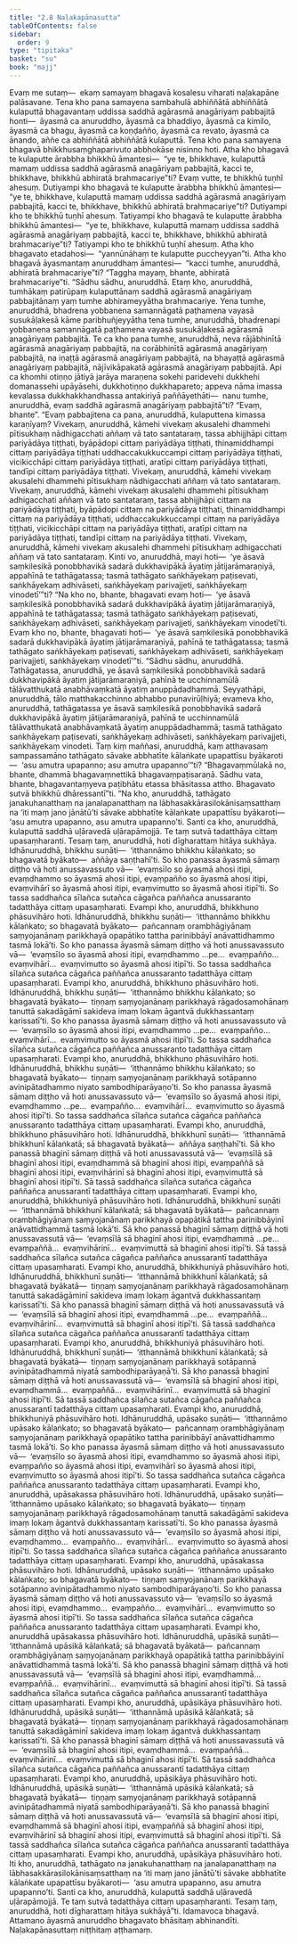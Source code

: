 ```yaml
---
title: "2.8 Naḷakapānasutta"
tableOfContents: false
sidebar:
  order: 9
type: "tipitaka"
basket: "su"
book: "majj"
---
```



<DynamicBreadcrumb />

<Division number="166" book="majj" bookNo="10" page="125">

<Paragraph number="436" book="majj">
Evaṃ me sutaṃ—  ekaṃ samayaṃ bhagavā kosalesu viharati naḷakapāne palāsavane. Tena kho pana samayena sambahulā abhiññātā abhiññātā kulaputtā bhagavantaṃ uddissa saddhā agārasmā anagāriyaṃ pabbajitā honti—  āyasmā ca anuruddho, āyasmā ca bhaddiyo, āyasmā ca kimilo, āyasmā ca bhagu, āyasmā ca koṇḍañño, āyasmā ca revato, āyasmā ca ānando, aññe ca abhiññātā abhiññātā kulaputtā. Tena kho pana samayena bhagavā bhikkhusaṃghaparivuto abbhokāse nisinno hoti. Atha kho bhagavā te kulaputte ārabbha bhikkhū āmantesi—  “ye te, bhikkhave, kulaputtā mamaṃ uddissa saddhā agārasmā anagāriyaṃ pabbajitā, kacci te, bhikkhave, bhikkhū abhiratā brahmacariye”ti? Evaṃ vutte, te bhikkhū tuṇhī ahesuṃ.
</Paragraph>

<Paragraph number="437" book="majj">
Dutiyampi kho bhagavā te kulaputte ārabbha bhikkhū āmantesi—  “ye te, bhikkhave, kulaputtā mamaṃ uddissa saddhā agārasmā anagāriyaṃ pabbajitā, kacci te, bhikkhave, bhikkhū abhiratā brahmacariye”ti? Dutiyampi kho te bhikkhū tuṇhī ahesuṃ.
</Paragraph>

<Paragraph number="438" book="majj">
Tatiyampi kho bhagavā te kulaputte ārabbha bhikkhū āmantesi—  “ye te, bhikkhave, kulaputtā mamaṃ uddissa saddhā agārasmā anagāriyaṃ pabbajitā, kacci te, bhikkhave, bhikkhū abhiratā brahmacariye”ti? Tatiyampi kho te bhikkhū tuṇhī ahesuṃ.
</Paragraph>

</Division>
<Division number="167" book="majj" bookNo="10" page="126">

<Paragraph number="439" book="majj">
Atha kho bhagavato etadahosi—  “yannūnāhaṃ te kulaputte puccheyyan”ti. Atha kho bhagavā āyasmantaṃ anuruddhaṃ āmantesi—  “kacci tumhe, anuruddhā, abhiratā brahmacariye”ti? “Taggha mayaṃ, bhante, abhiratā brahmacariye”ti. “Sādhu sādhu, anuruddhā. Etaṃ kho, anuruddhā, tumhākaṃ patirūpaṃ kulaputtānaṃ saddhā agārasmā anagāriyaṃ pabbajitānaṃ yaṃ tumhe abhirameyyātha brahmacariye. Yena tumhe, anuruddhā, bhadrena yobbanena samannāgatā paṭhamena vayasā susukāḷakesā kāme paribhuñjeyyātha tena tumhe, anuruddhā, bhadrenapi yobbanena samannāgatā paṭhamena vayasā susukāḷakesā agārasmā anagāriyaṃ pabbajitā. Te ca kho pana tumhe, anuruddhā, neva rājābhinītā agārasmā anagāriyaṃ pabbajitā, na corābhinītā agārasmā anagāriyaṃ pabbajitā, na iṇaṭṭā agārasmā anagāriyaṃ pabbajitā, na bhayaṭṭā agārasmā anagāriyaṃ pabbajitā, nājīvikāpakatā agārasmā anagāriyaṃ pabbajitā. Api ca khomhi otiṇṇo jātiyā jarāya maraṇena sokehi paridevehi dukkhehi domanassehi upāyāsehi, dukkhotiṇṇo dukkhapareto; appeva nāma imassa kevalassa dukkhakkhandhassa antakiriyā paññāyethāti—  nanu tumhe, anuruddhā, evaṃ saddhā agārasmā anagāriyaṃ pabbajitā”ti?
</Paragraph>

<Paragraph number="440" book="majj">
“Evaṃ, bhante”.
</Paragraph>

<Paragraph number="441" book="majj">
“Evaṃ pabbajitena ca pana, anuruddhā, kulaputtena kimassa karaṇīyaṃ? Vivekaṃ, anuruddhā, kāmehi vivekaṃ akusalehi dhammehi pītisukhaṃ nādhigacchati aññaṃ vā tato santataraṃ, tassa abhijjhāpi cittaṃ pariyādāya tiṭṭhati, byāpādopi cittaṃ pariyādāya tiṭṭhati, thinamiddhampi cittaṃ pariyādāya tiṭṭhati uddhaccakukkuccampi cittaṃ pariyādāya tiṭṭhati, vicikicchāpi cittaṃ pariyādāya tiṭṭhati, aratīpi cittaṃ pariyādāya tiṭṭhati, tandīpi cittaṃ pariyādāya tiṭṭhati. Vivekaṃ, anuruddhā, kāmehi vivekaṃ akusalehi dhammehi pītisukhaṃ nādhigacchati aññaṃ vā tato santataraṃ.
</Paragraph>

<Paragraph number="442" book="majj">
Vivekaṃ, anuruddhā, kāmehi vivekaṃ akusalehi dhammehi pītisukhaṃ adhigacchati aññaṃ vā tato santataraṃ, tassa abhijjhāpi cittaṃ na pariyādāya tiṭṭhati, byāpādopi cittaṃ na pariyādāya tiṭṭhati, thinamiddhampi cittaṃ na pariyādāya tiṭṭhati, uddhaccakukkuccampi cittaṃ na pariyādāya tiṭṭhati, vicikicchāpi cittaṃ na pariyādāya tiṭṭhati, aratīpi cittaṃ na pariyādāya tiṭṭhati, tandīpi cittaṃ na pariyādāya tiṭṭhati. Vivekaṃ, anuruddhā, kāmehi vivekaṃ akusalehi dhammehi pītisukhaṃ adhigacchati aññaṃ vā tato santataraṃ.
</Paragraph>

</Division>
<Division number="168" book="majj" bookNo="10" page="127">

<Paragraph number="443" book="majj">
Kinti vo, anuruddhā, mayi hoti—  ‘ye āsavā saṃkilesikā ponobbhavikā sadarā dukkhavipākā āyatiṃ jātijarāmaraṇiyā, appahīnā te tathāgatassa; tasmā tathāgato saṅkhāyekaṃ paṭisevati, saṅkhāyekaṃ adhivāseti, saṅkhāyekaṃ parivajjeti, saṅkhāyekaṃ vinodetī’”ti?
</Paragraph>

<Paragraph number="444" book="majj">
“Na kho no, bhante, bhagavati evaṃ hoti—  ‘ye āsavā saṃkilesikā ponobbhavikā sadarā dukkhavipākā āyatiṃ jātijarāmaraṇiyā, appahīnā te tathāgatassa; tasmā tathāgato saṅkhāyekaṃ paṭisevati, saṅkhāyekaṃ adhivāseti, saṅkhāyekaṃ parivajjeti, saṅkhāyekaṃ vinodetī’ti. Evaṃ kho no, bhante, bhagavati hoti—  ‘ye āsavā saṃkilesikā ponobbhavikā sadarā dukkhavipākā āyatiṃ jātijarāmaraṇiyā, pahīnā te tathāgatassa; tasmā tathāgato saṅkhāyekaṃ paṭisevati, saṅkhāyekaṃ adhivāseti, saṅkhāyekaṃ parivajjeti, saṅkhāyekaṃ vinodetī’”ti.
</Paragraph>

<Paragraph number="445" book="majj">
“Sādhu sādhu, anuruddhā. Tathāgatassa, anuruddhā, ye āsavā saṃkilesikā ponobbhavikā sadarā dukkhavipākā āyatiṃ jātijarāmaraṇiyā, pahīnā te ucchinnamūlā tālāvatthukatā anabhāvaṃkatā āyatiṃ anuppādadhammā. Seyyathāpi, anuruddhā, tālo matthakacchinno abhabbo punavirūḷhiyā; evameva kho, anuruddhā, tathāgatassa ye āsavā saṃkilesikā ponobbhavikā sadarā dukkhavipākā āyatiṃ jātijarāmaraṇiyā, pahīnā te ucchinnamūlā tālāvatthukatā anabhāvaṃkatā āyatiṃ anuppādadhammā; tasmā tathāgato saṅkhāyekaṃ paṭisevati, saṅkhāyekaṃ adhivāseti, saṅkhāyekaṃ parivajjeti, saṅkhāyekaṃ vinodeti.
</Paragraph>

<Paragraph number="446" book="majj">
Taṃ kiṃ maññasi, anuruddhā, kaṃ atthavasaṃ sampassamāno tathāgato sāvake abbhatīte kālaṅkate upapattīsu byākaroti—  ‘asu amutra upapanno; asu amutra upapanno’”ti?
</Paragraph>

<Paragraph number="447" book="majj">
“Bhagavaṃmūlakā no, bhante, dhammā bhagavaṃnettikā bhagavaṃpaṭisaraṇā. Sādhu vata, bhante, bhagavantaṃyeva paṭibhātu etassa bhāsitassa attho. Bhagavato sutvā bhikkhū dhāressantī”ti.
</Paragraph>

<Paragraph number="448" book="majj">
“Na kho, anuruddhā, tathāgato janakuhanatthaṃ na janalapanatthaṃ na lābhasakkārasilokānisaṃsatthaṃ na ‘iti maṃ jano jānātū’ti sāvake abbhatīte kālaṅkate upapattīsu byākaroti—  ‘asu amutra upapanno, asu amutra upapanno’ti. Santi ca kho, anuruddhā, kulaputtā saddhā uḷāravedā uḷārapāmojjā. Te taṃ sutvā tadatthāya cittaṃ upasaṃharanti. Tesaṃ taṃ, anuruddhā, hoti dīgharattaṃ hitāya sukhāya.
</Paragraph>

</Division>
<Division number="169" book="majj" bookNo="10" page="128">

<Paragraph number="449" book="majj">
Idhānuruddhā, bhikkhu suṇāti—  ‘itthannāmo bhikkhu kālaṅkato; so bhagavatā byākato—  aññāya saṇṭhahī’ti. So kho panassa āyasmā sāmaṃ diṭṭho vā hoti anussavassuto vā—  ‘evaṃsīlo so āyasmā ahosi itipi, evaṃdhammo so āyasmā ahosi itipi, evaṃpañño so āyasmā ahosi itipi, evaṃvihārī so āyasmā ahosi itipi, evaṃvimutto so āyasmā ahosi itipī’ti. So tassa saddhañca sīlañca sutañca cāgañca paññañca anussaranto tadatthāya cittaṃ upasaṃharati. Evampi kho, anuruddhā, bhikkhuno phāsuvihāro hoti.
</Paragraph>

<Paragraph number="450" book="majj">
Idhānuruddhā, bhikkhu suṇāti—  ‘itthannāmo bhikkhu kālaṅkato; so bhagavatā byākato—  pañcannaṃ orambhāgiyānaṃ saṃyojanānaṃ parikkhayā opapātiko tattha parinibbāyī anāvattidhammo tasmā lokā’ti. So kho panassa āyasmā sāmaṃ diṭṭho vā hoti anussavassuto vā—  ‘evaṃsīlo so āyasmā ahosi itipi, evaṃdhammo …pe…  evaṃpañño…  evaṃvihārī…  evaṃvimutto so āyasmā ahosi itipī’ti. So tassa saddhañca sīlañca sutañca cāgañca paññañca anussaranto tadatthāya cittaṃ upasaṃharati. Evampi kho, anuruddhā, bhikkhuno phāsuvihāro hoti.
</Paragraph>

<Paragraph number="451" book="majj">
Idhānuruddhā, bhikkhu suṇāti—  ‘itthannāmo bhikkhu kālaṅkato; so bhagavatā byākato—  tiṇṇaṃ saṃyojanānaṃ parikkhayā rāgadosamohānaṃ tanuttā sakadāgāmī sakideva imaṃ lokaṃ āgantvā dukkhassantaṃ karissatī’ti. So kho panassa āyasmā sāmaṃ diṭṭho vā hoti anussavassuto vā—  ‘evaṃsīlo so āyasmā ahosi itipi, evaṃdhammo …pe…  evaṃpañño…  evaṃvihārī…  evaṃvimutto so āyasmā ahosi itipī’ti. So tassa saddhañca sīlañca sutañca cāgañca paññañca anussaranto tadatthāya cittaṃ upasaṃharati. Evampi kho, anuruddhā, bhikkhuno phāsuvihāro hoti.
</Paragraph>

<Paragraph number="452" book="majj">
Idhānuruddhā, bhikkhu suṇāti—  ‘itthannāmo bhikkhu kālaṅkato; so bhagavatā byākato—  tiṇṇaṃ saṃyojanānaṃ parikkhayā sotāpanno avinipātadhammo niyato sambodhiparāyaṇo’ti. So kho panassa āyasmā sāmaṃ diṭṭho vā hoti anussavassuto vā—  ‘evaṃsīlo so āyasmā ahosi itipi, evaṃdhammo …pe…  evaṃpañño…  evaṃvihārī…  evaṃvimutto so āyasmā ahosi itipī’ti. So tassa saddhañca sīlañca sutañca cāgañca paññañca anussaranto tadatthāya cittaṃ upasaṃharati. Evampi kho, anuruddhā, bhikkhuno phāsuvihāro hoti.
</Paragraph>

</Division>
<Division number="170" book="majj" bookNo="10" page="129">

<Paragraph number="453" book="majj">
Idhānuruddhā, bhikkhunī suṇāti—  ‘itthannāmā bhikkhunī kālaṅkatā; sā bhagavatā byākatā—  aññāya saṇṭhahī’ti. Sā kho panassā bhaginī sāmaṃ diṭṭhā vā hoti anussavassutā vā—  ‘evaṃsīlā sā bhaginī ahosi itipi, evaṃdhammā sā bhaginī ahosi itipi, evaṃpaññā sā bhaginī ahosi itipi, evaṃvihārinī sā bhaginī ahosi itipi, evaṃvimuttā sā bhaginī ahosi itipī’ti. Sā tassā saddhañca sīlañca sutañca cāgañca paññañca anussarantī tadatthāya cittaṃ upasaṃharati. Evampi kho, anuruddhā, bhikkhuniyā phāsuvihāro hoti.
</Paragraph>

<Paragraph number="454" book="majj">
Idhānuruddhā, bhikkhunī suṇāti—  ‘itthannāmā bhikkhunī kālaṅkatā; sā bhagavatā byākatā—  pañcannaṃ orambhāgiyānaṃ saṃyojanānaṃ parikkhayā opapātikā tattha parinibbāyinī anāvattidhammā tasmā lokā’ti. Sā kho panassā bhaginī sāmaṃ diṭṭhā vā hoti anussavassutā vā—  ‘evaṃsīlā sā bhaginī ahosi itipi, evaṃdhammā …pe…  evaṃpaññā…  evaṃvihārinī…  evaṃvimuttā sā bhaginī ahosi itipī’ti. Sā tassā saddhañca sīlañca sutañca cāgañca paññañca anussarantī tadatthāya cittaṃ upasaṃharati. Evampi kho, anuruddhā, bhikkhuniyā phāsuvihāro hoti.
</Paragraph>

<Paragraph number="455" book="majj">
Idhānuruddhā, bhikkhunī suṇāti—  ‘itthannāmā bhikkhunī kālaṅkatā; sā bhagavatā byākatā—  tiṇṇaṃ saṃyojanānaṃ parikkhayā rāgadosamohānaṃ tanuttā sakadāgāminī sakideva imaṃ lokaṃ āgantvā dukkhassantaṃ karissatī’ti. Sā kho panassā bhaginī sāmaṃ diṭṭhā vā hoti anussavassutā vā—  ‘evaṃsīlā sā bhaginī ahosi itipi, evaṃdhammā …pe…  evaṃpaññā…  evaṃvihārinī…  evaṃvimuttā sā bhaginī ahosi itipī’ti. Sā tassā saddhañca sīlañca sutañca cāgañca paññañca anussarantī tadatthāya cittaṃ upasaṃharati. Evampi kho, anuruddhā, bhikkhuniyā phāsuvihāro hoti.
</Paragraph>

<Paragraph number="456" book="majj">
Idhānuruddhā, bhikkhunī suṇāti—  ‘itthannāmā bhikkhunī kālaṅkatā; sā bhagavatā byākatā—  tiṇṇaṃ saṃyojanānaṃ parikkhayā sotāpannā avinipātadhammā niyatā sambodhiparāyaṇā’ti. Sā kho panassā bhaginī sāmaṃ diṭṭhā vā hoti anussavassutā vā—  ‘evaṃsīlā sā bhaginī ahosi itipi, evaṃdhammā…  evaṃpaññā…  evaṃvihārinī…  evaṃvimuttā sā bhaginī ahosi itipī’ti. Sā tassā saddhañca sīlañca sutañca cāgañca paññañca anussarantī tadatthāya cittaṃ upasaṃharati. Evampi kho, anuruddhā, bhikkhuniyā phāsuvihāro hoti.
</Paragraph>

</Division>
<Division number="171" book="majj" bookNo="10" page="130">

<Paragraph number="457" book="majj">
Idhānuruddhā, upāsako suṇāti—  ‘itthannāmo upāsako kālaṅkato; so bhagavatā byākato—  pañcannaṃ orambhāgiyānaṃ saṃyojanānaṃ parikkhayā opapātiko tattha parinibbāyī anāvattidhammo tasmā lokā’ti. So kho panassa āyasmā sāmaṃ diṭṭho vā hoti anussavassuto vā—  ‘evaṃsīlo so āyasmā ahosi itipi, evaṃdhammo so āyasmā ahosi itipi, evaṃpañño so āyasmā ahosi itipi, evaṃvihārī so āyasmā ahosi itipi, evaṃvimutto so āyasmā ahosi itipī’ti. So tassa saddhañca sutañca cāgañca paññañca anussaranto tadatthāya cittaṃ upasaṃharati. Evampi kho, anuruddhā, upāsakassa phāsuvihāro hoti.
</Paragraph>

<Paragraph number="458" book="majj">
Idhānuruddhā, upāsako suṇāti—  ‘itthannāmo upāsako kālaṅkato; so bhagavatā byākato—  tiṇṇaṃ saṃyojanānaṃ parikkhayā rāgadosamohānaṃ tanuttā sakadāgāmī sakideva imaṃ lokaṃ āgantvā dukkhassantaṃ karissatī’ti. So kho panassa āyasmā sāmaṃ diṭṭho vā hoti anussavassuto vā—  ‘evaṃsīlo so āyasmā ahosi itipi, evaṃdhammo…  evaṃpañño…  evaṃvihārī…  evaṃvimutto so āyasmā ahosi itipī’ti. So tassa saddhañca sīlañca sutañca cāgañca paññañca anussaranto tadatthāya cittaṃ upasaṃharati. Evampi kho, anuruddhā, upāsakassa phāsuvihāro hoti.
</Paragraph>

<Paragraph number="459" book="majj">
Idhānuruddhā, upāsako suṇāti—  ‘itthannāmo upāsako kālaṅkato; so bhagavatā byākato—  tiṇṇaṃ saṃyojanānaṃ parikkhayā sotāpanno avinipātadhammo niyato sambodhiparāyaṇo’ti. So kho panassa āyasmā sāmaṃ diṭṭho vā hoti anussavassuto vā—  ‘evaṃsīlo so āyasmā ahosi itipi, evaṃdhammo…  evaṃpañño…  evaṃvihārī…  evaṃvimutto so āyasmā ahosi itipī’ti. So tassa saddhañca sīlañca sutañca cāgañca paññañca anussaranto tadatthāya cittaṃ upasaṃharati. Evampi kho, anuruddhā upāsakassa phāsuvihāro hoti.
</Paragraph>

</Division>
<Division number="172" book="majj" bookNo="10" page="131">

<Paragraph number="460" book="majj">
Idhānuruddhā, upāsikā suṇāti—  ‘itthannāmā upāsikā kālaṅkatā; sā bhagavatā byākatā—  pañcannaṃ orambhāgiyānaṃ saṃyojanānaṃ parikkhayā opapātikā tattha parinibbāyinī anāvattidhammā tasmā lokā’ti. Sā kho panassā bhaginī sāmaṃ diṭṭhā vā hoti anussavassutā vā—  ‘evaṃsīlā sā bhaginī ahosi itipi, evaṃdhammā…  evaṃpaññā…  evaṃvihārinī…  evaṃvimuttā sā bhaginī ahosi itipī’ti. Sā tassā saddhañca sīlañca sutañca cāgañca paññañca anussarantī tadatthāya cittaṃ upasaṃharati. Evampi kho, anuruddhā, upāsikāya phāsuvihāro hoti.
</Paragraph>

<Paragraph number="461" book="majj">
Idhānuruddhā, upāsikā suṇāti—  ‘itthannāmā upāsikā kālaṅkatā; sā bhagavatā byākatā—  tiṇṇaṃ saṃyojanānaṃ parikkhayā rāgadosamohānaṃ tanuttā sakadāgāminī sakideva imaṃ lokaṃ āgantvā dukkhassantaṃ karissatī’ti. Sā kho panassā bhaginī sāmaṃ diṭṭhā vā hoti anussavassutā vā—  ‘evaṃsīlā sā bhaginī ahosi itipi, evaṃdhammā…  evaṃpaññā…  evaṃvihārinī…  evaṃvimuttā sā bhaginī ahosi itipī’ti. Sā tassā saddhañca sīlañca sutañca cāgañca paññañca anussarantī tadatthāya cittaṃ upasaṃharati. Evampi kho, anuruddhā, upāsikāya phāsuvihāro hoti.
</Paragraph>

<Paragraph number="462" book="majj">
Idhānuruddhā, upāsikā suṇāti—  ‘itthannāmā upāsikā kālaṅkatā; sā bhagavatā byākatā—  tiṇṇaṃ saṃyojanānaṃ parikkhayā sotāpannā avinipātadhammā niyatā sambodhiparāyaṇā’ti. Sā kho panassā bhaginī sāmaṃ diṭṭhā vā hoti anussavassutā vā—  ‘evaṃsīlā sā bhaginī ahosi itipi, evaṃdhammā sā bhaginī ahosi itipi, evaṃpaññā sā bhaginī ahosi itipi, evaṃvihārinī sā bhaginī ahosi itipi, evaṃvimuttā sā bhaginī ahosi itipī’ti. Sā tassā saddhañca sīlañca sutañca cāgañca paññañca anussarantī tadatthāya cittaṃ upasaṃharati. Evampi kho, anuruddhā, upāsikāya phāsuvihāro hoti.
</Paragraph>

<Paragraph number="463" book="majj">
Iti kho, anuruddhā, tathāgato na janakuhanatthaṃ na janalapanatthaṃ na lābhasakkārasilokānisaṃsatthaṃ na ‘iti maṃ jano jānātū’ti sāvake abbhatīte kālaṅkate upapattīsu byākaroti—  ‘asu amutra upapanno, asu amutra upapanno’ti. Santi ca kho, anuruddhā, kulaputtā saddhā uḷāravedā uḷārapāmojjā. Te taṃ sutvā tadatthāya cittaṃ upasaṃharanti. Tesaṃ taṃ, anuruddhā, hoti dīgharattaṃ hitāya sukhāyā”ti.
</Paragraph>

<Paragraph number="464" book="majj">
Idamavoca bhagavā. Attamano āyasmā anuruddho bhagavato bhāsitaṃ abhinandīti.

</Paragraph>
</Division>

<Paragraph number="465" type="center" book="majj">
Naḷakapānasuttaṃ niṭṭhitaṃ aṭṭhamaṃ.
</Paragraph>
